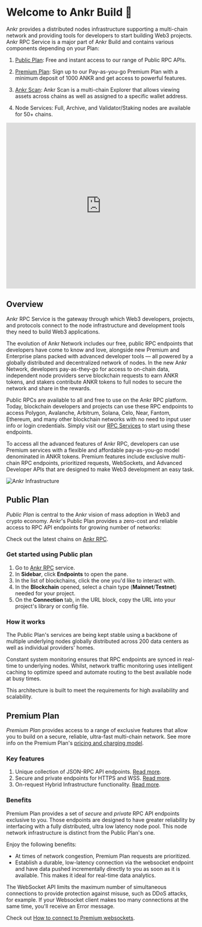 

# Welcome to Ankr Build 👋

Ankr provides a distributed nodes infrastructure supporting a multi-chain network and providing tools for developers to start building Web3 projects.
Ankr RPC Service is a major part of Ankr Build and contains various components depending on your Plan:

1. [Public Plan](/build-blockchain/overview/#public-plan): Free and instant access to our range of Public RPC APIs.

2. [Premium Plan](/build-blockchain/overview/#premium-plan): Sign up to our Pay-as-you-go Premium Plan with a minimum deposit of 1000 ANKR and get access to powerful features.

3. [Ankr Scan](/build-blockchain/products/v2/scan/): Ankr Scan is a multi-chain Explorer that allows viewing assets across chains as well as assigned to a specific wallet address.

4. Node Services: Full, Archive, and Validator/Staking nodes are available for 50+ chains.

<iframe width="100%" height="440" src="https://www.youtube.com/embed/4Qt0_TS6PKk" title="YouTube video player" frameborder="0" allow="accelerometer; autoplay; clipboard-write; encrypted-media; gyroscope; picture-in-picture" allowfullscreen></iframe>

## Overview

Ankr RPC Service is the gateway through which Web3 developers, projects, and protocols connect to the node infrastructure and development tools they need to build Web3 applications.

The evolution of Ankr Network includes our free, public RPC endpoints that developers have come to know and love, alongside new Premium and Enterprise plans packed with advanced developer tools — all powered by a globally distributed and decentralized network of nodes. In the new Ankr Network, developers pay-as-they-go for access to on-chain data, independent node providers serve blockchain requests to earn ANKR tokens, and stakers contribute ANKR tokens to full nodes to secure the network and share in the rewards.

Public RPCs are available to all and free to use on the Ankr RPC platform. Today, blockchain developers and projects can use these RPC endpoints to access Polygon, Avalanche, Arbitrum, Solana, Celo, Near, Fantom, Ethereum, and many other blockchain networks with no need to input user info or login credentials. Simply visit our [RPC Services](https://www.ankr.com/rpc/) to start using these endpoints.

To access all the advanced features of Ankr RPC, developers can use Premium services with a flexible and affordable pay-as-you-go model denominated in ANKR tokens. Premium features include exclusive multi-chain RPC endpoints, prioritized requests, WebSockets, and Advanced Developer APIs that are designed to make Web3 development an easy task.

![Ankr Infrastructure](https://www.ankr.com/docs/assets/images/ankr-structure-c12988a4bdba96353642c1c4a90cdd2b.png)

## Public Plan

*Public Plan* is central to the Ankr vision of mass adoption in Web3 and crypto economy. Ankr's Public Plan provides a zero-cost and reliable access to RPC API endpoints for growing number of networks:

Check out the latest chains on [Ankr RPC](https://www.ankr.com/rpc/).

### Get started using Public plan

1. Go to [Ankr RPC](https://www.ankr.com/rpc/) service.
2. In **Sidebar**, click **Endpoints** to open the pane.
3. In the list of blockchains, click the one you'd like to interact with.
4. In the **Blockchain** opened, select a chain type (**Mainnet**/**Testnet**) needed for your project.
5. On the **Connection** tab, in the URL block, copy the URL into your project's library or config file.

### How it works

The Public Plan's services are being kept stable using a backbone of multiple underlying nodes globally distributed across 200 data centers as well as individual providers' homes.

Constant system monitoring ensures that RPC endpoints are synced in real-time to underlying nodes. Whilst, network traffic monitoring uses intelligent caching to optimize speed and automate routing to the best available node at busy times.

This architecture is built to meet the requirements for high availability and scalability.

## Premium Plan

*Premium Plan* provides access to a range of exclusive features that allow you to build on a secure, reliable, ultra-fast multi-chain network. See more info on the Premium Plan's [pricing and charging model](/build-blockchain/pricing-plans/).

### Key features

1. Unique collection of JSON-RPC API endpoints. [Read more](/build-blockchain/products/v2/advanced-apis).
2. Secure and private endpoints for HTTPS and WSS. [Read more](/build-blockchain/overview/#benefits).
3. On-request Hybrid Infrastructure functionality. [Read more](/build-blockchain/products/v2/hybrid-infra).

### Benefits

Premium Plan provides a set of *secure* and *private* RPC API endpoints exclusive to you. Those endpoints are designed to have greater reliability by interfacing with a fully distributed, ultra low latency node pool. This node network infrastructure is distinct from the Public Plan's one.

Enjoy the following benefits:

* At times of network congestion, Premium Plan requests are prioritized.
* Establish a durable, low-latency connection via the websocket endpoint and have data pushed incrementally directly to you as soon as it is available. This makes it ideal for real-time data analytics.

<Callout type="warning" emoji="❗">
  The WebSocket API limits the maximum number of simultaneous connections to provide protection against misuse, such as DDoS attacks, for example. If your Websocket client makes too many connections at the same time, you'll receive an Error message.
</Callout>

Check out [How to connect to Premium websockets](/build-blockchain/guides/websocket-premium).
